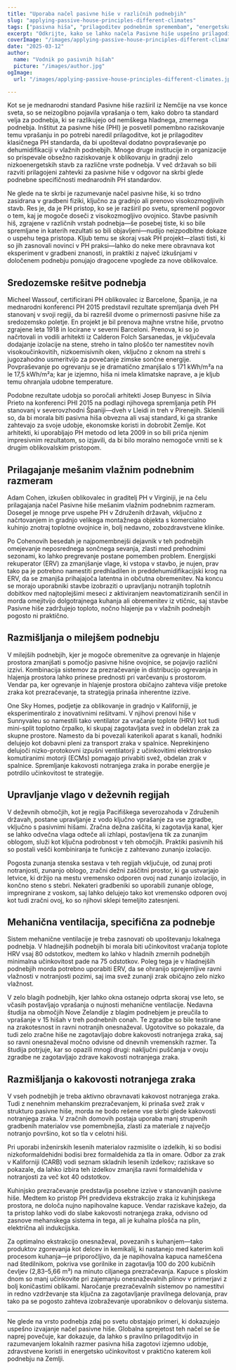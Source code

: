 ```yaml
---
title: "Uporaba načel pasivne hiše v različnih podnebjih"
slug: "applying-passive-house-principles-different-climates"
tags: ["pasivna hiša", "prilagoditev podnebnim spremembam", "energetska učinkovitost", "trajnost", "globalna uporaba"]
excerpt: "Odkrijte, kako se lahko načela Pasivne hiše uspešno prilagodijo različnim podnebnim razmeram po vsem svetu, s praktičnimi rešitvami in resničnimi primeri za ohranjanje udobja in učinkovitosti v katerem koli okolju."
coverImage: "/images/applying-passive-house-principles-different-climates.jpg"
date: "2025-03-12"
author:
  name: "Vodnik po pasivnih hišah"
  picture: "/images/author.jpg"
ogImage:
  url: "/images/applying-passive-house-principles-different-climates.jpg"

---
```

Kot se je mednarodni standard Pasivne hiše razširil iz Nemčije na vse konce sveta, so se neizogibno pojavila vprašanja o tem, kako dobro ta standard velja za podnebja, ki se razlikujejo od nemškega hladnega, zmernega podnebja. Inštitut za pasivne hiše (PHI) je posvetil pomembno raziskovanje temu vprašanju in po potrebi naredil prilagoditve, kot je prilagoditev klasičnega PH standarda, da bi upošteval dodatno povpraševanje po dehumidifikaciji v vlažnih podnebjih. Mnoge druge institucije in organizacije so prispevale obsežno raziskovanje k oblikovanju in gradnji zelo nizkoenergetskih stavb za različne vrste podnebja. V več državah so bili razviti prilagojeni zahtevki za pasivne hiše v odgovor na skrbi glede podnebne specifičnosti mednarodnih PH standardov.

Ne glede na te skrbi je razumevanje načel pasivne hiše, ki so trdno zasidrana v gradbeni fiziki, ključno za gradnjo ali prenovo visokozmogljivih stavb. Res je, da je PH pristop, ko se je razširil po svetu, spremenil pogovor o tem, kaj je mogoče doseči z visokozmogljivo ovojnico. Stavbe pasivnih hiš, zgrajene v različnih vrstah podnebja—še posebej tiste, ki so bile spremljane in katerih rezultati so bili objavljeni—nudijo neizpodbitne dokaze o uspehu tega pristopa. Kljub temu se skoraj vsak PH projekt—zlasti tisti, ki so jih zasnovali novinci v PH praksi—lahko do neke mere obravnava kot eksperiment v gradbeni znanosti, in praktiki z največ izkušnjami v določenem podnebju ponujajo dragocene vpoglede za nove oblikovalce.
## Sredozemske rešitve podnebja

Micheel Wassouf, certificirani PH oblikovalec iz Barcelone, Španija, je na mednarodni konferenci PH 2015 predstavil rezultate spremljanja dveh PH stanovanj v svoji regiji, da bi razrešil dvome o primernosti pasivne hiše za sredozemsko poletje. En projekt je bil prenova majhne vrstne hiše, prvotno zgrajene leta 1918 in locirane v severni Barceloni. Prenova, ki so jo načrtovali in vodili arhitekti iz Calderon Folch Sarsanedas, je vključevala dodajanje izolacije na stene, streho in talno ploščo ter namestitev novih visokoučinkovitih, nizkoemisivnih oken, vključno z oknom na strehi s jugozahodno usmeritvijo za povečanje zimske sončne energije. Povpraševanje po ogrevanju se je dramatično zmanjšalo s 171 kWh/m²a na le 17,5 kWh/m²a; kar je izjemno, hiša ni imela klimatske naprave, a je kljub temu ohranjala udobne temperature.

Podobne rezultate udobja so poročali arhitekti Josep Bunyesc in Silvia Prieto na konferenci PHI 2015 na podlagi njihovega spremljanja petih PH stanovanj v severovzhodni Španiji—dveh v Lleidi in treh v Pirenejih. Sklenili so, da bi morala biti pasivna hiša obvezna ali vsaj standard, ki ga stranke zahtevajo za svoje udobje, ekonomske koristi in dobrobit Zemlje. Kot arhitekti, ki uporabljajo PH metodo od leta 2009 in so bili priča njenim impresivnim rezultatom, so izjavili, da bi bilo moralno nemogoče vrniti se k drugim oblikovalskim pristopom.
## Prilagajanje mešanim vlažnim podnebnim razmeram

Adam Cohen, izkušen oblikovalec in graditelj PH v Virginiji, je na čelu prilagajanja načel Pasivne hiše mešanim vlažnim podnebnim razmeram. Dosegel je mnoge prve uspehe PH v Združenih državah, vključno z načrtovanjem in gradnjo velikega montažnega objekta s komercialno kuhinjo znotraj toplotne ovojnice in, bolj nedavno, zobozdravstvene klinike.

Po Cohenovih besedah je najpomembnejši dejavnik v teh podnebjih omejevanje neposrednega sončnega sevanja, zlasti med prehodnimi sezonami, ko lahko pregrevanje postane pomemben problem. Energijski rekuperator (ERV) za zmanjšanje vlage, ki vstopa v stavbo, je nujen, prav tako pa je potrebno namestiti predhladilen in preddehumidifikacijski krog na ERV, da se zmanjša prihajajoča latentna in občutna obremenitev. Na koncu se morajo uporabniki stavbe izobraziti o upravljanju notranjih toplotnih dobitkov med najtoplejšimi meseci z aktiviranjem neavtomatiziranih senčil in morda omejitvijo dolgotrajnega kuhanja ali obremenitev iz vtičnic, saj stavbe Pasivne hiše zadržujejo toploto, nočno hlajenje pa v vlažnih podnebjih pogosto ni praktično.
## Razmišljanja o milejšem podnebju

V milejših podnebjih, kjer je mogoče obremenitve za ogrevanje in hlajenje prostora zmanjšati s pomočjo pasivne hišne ovojnice, se pojavijo različni izzivi. Kombinacija sistemov za prezračevanje in distribucijo ogrevanja in hlajenja prostora lahko prinese prednosti pri varčevanju s prostorom. Vendar pa, ker ogrevanje in hlajenje prostora običajno zahteva višje pretoke zraka kot prezračevanje, ta strategija prinaša inherentne izzive.

One Sky Homes, podjetje za oblikovanje in gradnjo v Kaliforniji, je eksperimentiralo z inovativnimi rešitvami. V njihovi prenovi hiše v Sunnyvaleu so namestili tako ventilator za vračanje toplote (HRV) kot tudi mini-split toplotno črpalko, ki skupaj zagotavljata svež in obdelan zrak za skupne prostore. Namesto da bi povezali katerikoli aparat s kanali, hodniki delujejo kot dobavni pleni za transport zraka v spalnice. Neprekinjeno delujoči nizko-protokovni izpušni ventilatorji z učinkovitimi elektronsko komutiranimi motorji (ECMs) pomagajo privabiti svež, obdelan zrak v spalnice. Spremljanje kakovosti notranjega zraka in porabe energije je potrdilo učinkovitost te strategije.
## Upravljanje vlago v deževnih regijah

V deževnih območjih, kot je regija Pacifiškega severozahoda v Združenih državah, postane upravljanje z vodo ključno vprašanje za vse zgradbe, vključno s pasivnimi hišami. Zračna dežna zaščita, ki zagotavlja kanal, kjer se lahko odvečna vlaga odteče ali izhlapi, postavljena tik za zunanjim oblogom, služi kot ključna podrobnost v teh območjih. Praktiki pasivnih hiš so postali vešči kombiniranja te funkcije z zahtevano zunanjo izolacijo.

Pogosta zunanja stenska sestava v teh regijah vključuje, od zunaj proti notranjosti, zunanjo oblogo, zračni dežni zaščitni prostor, ki ga ustvarjajo letvice, ki držijo na mestu vremensko odporen ovoj nad zunanjo izolacijo, in končno steno s stebri. Nekateri gradbeniki so uporabili zunanje obloge, impregnirane z voskom, saj lahko delujejo tako kot vremensko odporen ovoj kot tudi zračni ovoj, ko so njihovi sklepi temeljito zatesnjeni.

## Mehanična ventilacija, specifična za podnebje

Sistem mehanične ventilacije je treba zasnovati ob upoštevanju lokalnega podnebja. V hladnejših podnebjih bi morala biti učinkovitost vračanja toplote HRV vsaj 80 odstotkov, medtem ko lahko v hladnih zmernih podnebjih minimalna učinkovitost pade na 75 odstotkov. Poleg tega je v hladnejših podnebjih morda potrebno uporabiti ERV, da se ohranijo sprejemljive ravni vlažnosti v notranjosti pozimi, saj ima svež zunanji zrak običajno zelo nizko vlažnost.

V zelo blagih podnebjih, kjer lahko okna ostanejo odprta skoraj vse leto, se včasih postavljajo vprašanja o nujnosti mehanične ventilacije. Nedavna študija na območjih Nove Zelandije z blagim podnebjem je preučila to vprašanje v 15 hišah v treh podnebnih conah. Te zgradbe so bile testirane na zrakotesnost in ravni notranjih onesnaževal. Ugotovitve so pokazale, da tudi zelo zračne hiše ne zagotavljajo dobre kakovosti notranjega zraka, saj so ravni onesnaževal močno odvisne od dnevnih vremenskih razmer. Ta študija potrjuje, kar so opazili mnogi drugi: naključni puščanja v ovoju zgradbe ne zagotavljajo zdrave kakovosti notranjega zraka.
## Razmišljanja o kakovosti notranjega zraka

V vseh podnebjih je treba aktivno obravnavati kakovost notranjega zraka. Tudi z nenehnim mehanskim prezračevanjem, ki prinaša svež zrak v strukturo pasivne hiše, morda ne bodo rešene vse skrbi glede kakovosti notranjega zraka. V zračnih domovih postaja uporaba manj strupenih gradbenih materialov vse pomembnejša, zlasti za materiale z največjo notranjo površino, kot so tla v celotni hiši.

Pri uporabi inženirskih lesenih materialov razmislite o izdelkih, ki so bodisi nizkoformaldehidni bodisi brez formaldehida za tla in omare. Odbor za zrak v Kaliforniji (CARB) vodi seznam skladnih lesenih izdelkov; raziskave so pokazale, da lahko izbira teh izdelkov zmanjša ravni formaldehida v notranjosti za več kot 40 odstotkov.

Kuhinjsko prezračevanje predstavlja posebne izzive v stanovanjih pasivne hiše. Medtem ko pristop PH predvideva ekstrakcijo zraka iz kuhinjskega prostora, ne določa nujno napihovalne kapuce. Vendar raziskave kažejo, da ta pristop lahko vodi do slabe kakovosti notranjega zraka, odvisno od zasnove mehanskega sistema in tega, ali je kuhalna plošča na plin, električna ali indukcijska.

Za optimalno ekstrakcijo onesnaževal, povezanih s kuhanjem—tako produktov zgorevanja kot delcev in kemikalij, ki nastanejo med katerim koli procesom kuhanja—je priporočljivo, da je napihovalna kapuca nameščena nad štedilnikom, pokriva vse gorilnike in zagotavlja 100 do 200 kubičnih čevljev (2,83–5,66 m³) na minuto ciljanega prezračevanja. Kapuce s ploskim dnom so manj učinkovite pri zajemanju onesnaževalnih plinov v primerjavi z bolj koničastimi oblikami. Naročanje prezračevalnih sistemov po namestitvi in redno vzdrževanje sta ključna za zagotavljanje pravilnega delovanja, prav tako pa se pogosto zahteva izobraževanje uporabnikov o delovanju sistema.

---

Ne glede na vrsto podnebja zdaj po svetu obstajajo primeri, ki dokazujejo uspešno izvajanje načel pasivne hiše. Globalna sprejetost teh načel se še naprej povečuje, kar dokazuje, da lahko s pravilno prilagoditvijo in razumevanjem lokalnih razmer pasivna hiša zagotovi izjemno udobje, zdravstvene koristi in energetsko učinkovitost v praktično katerem koli podnebju na Zemlji.
